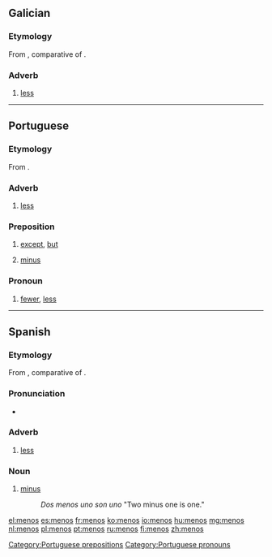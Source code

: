==Galician==

===Etymology===
From {{etyl|la|gl}} {{term|minus|lang=la}}, comparative of {{term|parum|lang=la}}.

===Adverb===
{{gl-adv}}

# [[less]]

----

==Portuguese==

===Etymology===
From {{etyl|la|pt}} {{term|minus|lang=la}}.

===Adverb===
{{pt-adv|-}}

# [[less]]

===Preposition===
{{head|pt|preposition}}

# [[except]], [[but]]
# {{mathematics|lang=pt}} [[minus]]

===Pronoun===
{{head|pt|preposition}}

# [[fewer]], [[less]]

[[Category:Portuguese prepositions]]
[[Category:Portuguese pronouns]]

----

==Spanish==

===Etymology===
From {{etyl|la|es}} {{term|minus|lang=la}}, comparative of {{term|parum|lang=la}}.

===Pronunciation===
* {{IPA|/ˈme.nos/|lang=es}}

===Adverb===
{{es-adv}}

# [[less]]

===Noun===
{{es-noun|m|p=menos}}

# [[minus]]
#: ''Dos menos uno son uno'' "Two minus one is one."

[[el:menos]]
[[es:menos]]
[[fr:menos]]
[[ko:menos]]
[[io:menos]]
[[hu:menos]]
[[mg:menos]]
[[nl:menos]]
[[pl:menos]]
[[pt:menos]]
[[ru:menos]]
[[fi:menos]]
[[zh:menos]]